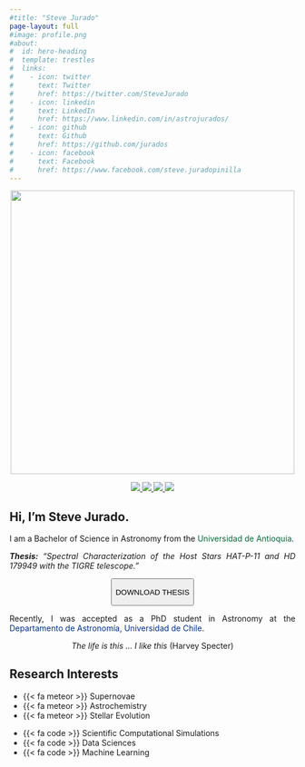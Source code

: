```yaml
---
#title: "Steve Jurado"
page-layout: full
#image: profile.png
#about:
#  id: hero-heading
#  template: trestles
#  links:
#    - icon: twitter
#      text: Twitter
#      href: https://twitter.com/SteveJurado
#    - icon: linkedin
#      text: LinkedIn
#      href: https://www.linkedin.com/in/astrojurados/
#    - icon: github
#      text: Github
#      href: https://github.com/jurados
#    - icon: facebook
#      text: Facebook
#      href: https://www.facebook.com/steve.juradopinilla
---
```


```{=html}
<!--
About this blog

\### This content appears above the formatted about page content.
-->
```
::: grid
::: {.g-col-12 .g-col-md-6 style="item-align:center;"}
<center>

![](profile.png){width="500px" height="500px" fig-align="center"}

<a href='https://www.facebook.com/steve.juradopinilla' target='_blank'><img src="https://img.shields.io/badge/-facebook-blue?style=for-the-badge&amp;logo=Facebook&amp;logoColor=white&amp;color=black"/> </a> <a href='https://twitter.com/SteveJurado' target='_blank'> <img src="https://img.shields.io/badge/-twitter-blue?style=for-the-badge&amp;logo=twitter&amp;logoColor=white&amp;color=black"/> </a> <a href='https://www.linkedin.com/in/astrojurados/' target='_blank'> <img src="https://img.shields.io/badge/-linkedin-blue?style=for-the-badge&amp;logo=linkedin&amp;logoColor=white&amp;color=black"/> </a> <a href='https://github.com/jurados' target='_blank'> <img src="https://img.shields.io/badge/-github-blue?style=for-the-badge&amp;logo=github&amp;logoColor=white&amp;color=black"/> </a>

</center>
:::

::: {.g-col-12 .g-col-md-6 style="text-align:justify;"}
# Hi, I'm Steve Jurado.

I am a Bachelor of Science in Astronomy from the <a href="https://www.udea.edu.co" style="color:#026937; text-decoration: none;" target="_blank">Universidad de Antioquia</a>.

***Thesis:*** *"Spectral Characterization of the Host Stars HAT-P-11 and HD 179949 with the TIGRE telescope."*

<center>

<button class="my_button" onclick="location.href=&#39;assets/docs/thesis.pdf&#39;">

DOWNLOAD THESIS

</button>

</center>

Recently, I was accepted as a PhD student in Astronomy at the <a href="https://das.uchile.cl/" style="color:#003087; text-decoration: none;" target="_blank">Departamento de Astronomía, Universidad de Chile</a>.

<center>*The life is this ... I like this* (Harvey Specter)</center>
:::
:::

## Research Interests

::: {.grid style="item-align:center;"}
::: g-col-6
-   {{< fa meteor >}} Supernovae
-   {{< fa meteor >}} Astrochemistry
-   {{< fa meteor >}} Stellar Evolution
:::

::: g-col-6
-   {{< fa code >}} Scientific Computational Simulations
-   {{< fa code >}} Data Sciences
-   {{< fa code >}} Machine Learning
:::
:::

```{=html}
<!--
## Research
-->
```
```{=html}
<!--
### This content appears below the formatted about page content.


::: grid
::: {.g-col-12 .g-col-md-5 .g-start-md-2}
# Data Visualization

-   Blog post 1
-   Blog post 2
-   Blog post 3
:::

::: {.g-col-12 .g-col-md-5}
# Stats/ML

-   This div...
-   ...required...
-   ...no offset (it's still in the first row)
:::
:::
-->
```
